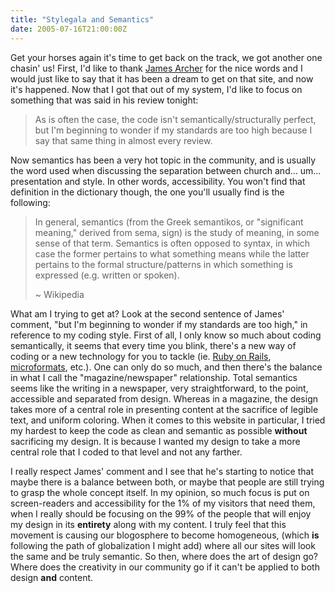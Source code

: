 ```yaml
---
title: "Stylegala and Semantics"
date: 2005-07-16T21:00:00Z
---
```


Get your horses again it's time to get back on the track, we got another one chasin' us! First, I'd like to thank [James Archer][1] for the nice words and I would just like to say that it has been a dream to get on that site, and now it's happened. Now that I got that out of my system, I'd like to focus on something that was said in his review tonight:

> As is often the case, the code isn't semantically/structurally perfect, but I'm beginning to wonder if my standards are too high because I say that same thing in almost every review.

Now semantics has been a very hot topic in the community, and is usually the word used when discussing the separation between church and... um... presentation and style. In other words, accessibility. You won't find that definition in the dictionary though, the one you'll usually find is the following:

> In general, semantics (from the Greek semantikos, or "significant meaning," derived from sema, sign) is the study of meaning, in some sense of that term. Semantics is often opposed to syntax, in which case the former pertains to what something means while the latter pertains to the formal structure/patterns in which something is expressed (e.g. written or spoken).
>
> ~ Wikipedia

What am I trying to get at? Look at the second sentence of James' comment, "but I'm beginning to wonder if my standards are too high," in reference to my coding style. First of all, I only know so much about coding semantically, it seems that every time you blink, there's a new way of coding or a new technology for you to tackle (ie. [Ruby on Rails][2], [microformats][3], etc.). One can only do so much, and then there's the balance in what I call the "magazine/newspaper" relationship. Total semantics seems like the writing in a newspaper, very straightforward, to the point, accessible and separated from design. Whereas in a magazine, the design takes more of a central role in presenting content at the sacrifice of legible text, and uniform coloring. When it comes to this website in particular, I tried my hardest to keep the code as clean and semantic as possible **without** sacrificing my design. It is because I wanted my design to take a more central role that I coded to that level and not any farther.

I really respect James' comment and I see that he's starting to notice that maybe there is a balance between both, or maybe that people are still trying to grasp the whole concept itself. In my opinion, so much focus is put on screen-readers and accessibility for the 1% of my visitors that need them, when I really should be focusing on the 99% of the people that will enjoy my design in its **entirety** along with my content. I truly feel that this movement is causing our blogosphere to become homogeneous, (which **is** following the path of globalization I might add) where all our sites will look the same and be truly semantic. So then, where does the art of design go? Where does the creativity in our community go if it can't be applied to both design **and** content.

[1]: http://fortymedia.com/
[2]: http://rubyonrails.com/
[3]: http://microformats.org/
